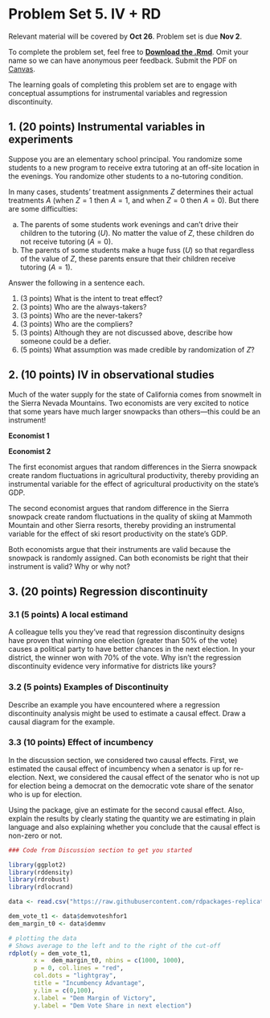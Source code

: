 
# Problem Set 5. IV + RD {-}

Relevant material will be covered by **Oct 26**. Problem set is due **Nov 2**.

To complete the problem set, feel free to [**Download the .Rmd**](https://drive.google.com/file/d/1eonqcl5X1_ksnXHnDBI7FDifV-Hi9lAJ/view?usp=sharing). Omit your name so we can have anonymous peer feedback. Submit the PDF on [Canvas](https://canvas.cornell.edu/courses/57329).

The learning goals of completing this problem set are to engage with conceptual assumptions for instrumental variables and regression discontinuity.
     
## 1. (20 points) Instrumental variables in experiments {-}

Suppose you are an elementary school principal. You randomize some students to a new program to receive extra tutoring at an off-site location in the evenings. You randomize other students to a no-tutoring condition.

<script type="text/tikz">
\begin{tikzpicture}[x = .3in, y = .15in]
    \node (z) at (-6,0) {$Z$};
    \node (a) at (-2,0) {$A$};
    \node (y) at  (2,0) {$Y$};
    \node[font = \footnotesize, align = right, anchor = east] at (z.west) {Randomized to\\extra tutoring};
    \node (u) at  (-2,-2) {$U$};
    \node[font = \footnotesize, align = center, anchor = south] at (a.north) {Attends\\extra tutoring};
    \node[font = \footnotesize, align = left, anchor = west] at  (y.east) {Rated proficient in reading\\at end of the term};
    \node[font = \footnotesize, align = right, anchor = east] at (u.west) {Parent actions};
    \draw[->, >=stealth, thick] (z) -- (a);
    \draw[->, >=stealth, thick] (a) --  (y);
    \draw[->, >=stealth, thick] (u) --  (a);
    \draw[->, >=stealth, thick] (u) --  (y);
  \end{tikzpicture}
</script>

In many cases, students' treatment assignments $Z$ determines their actual treatments $A$ (when $Z = 1$ then $A = 1$, and when $Z = 0$ then $A = 0$). But there are some difficulties:

a) The parents of some students work evenings and can't drive their children to the tutoring ($U$). No matter the value of $Z$, these children do not receive tutoring ($A = 0$).
b) The parents of some students make a huge fuss ($U$) so that regardless of the value of $Z$, these parents ensure that their children receive tutoring ($A = 1$).

Answer the following in a sentence each.

1. (3 points) What is the intent to treat effect?
2. (3 points) Who are the always-takers?
3. (3 points) Who are the never-takers?
4. (3 points) Who are the compliers?
5. (3 points) Although they are not discussed above, describe how someone could be a defier.
6. (5 points) What assumption was made credible by randomization of $Z$?

## 2. (10 points) IV in observational studies {-}

Much of the water supply for the state of California comes from snowmelt in the Sierra Nevada Mountains. Two economists are very excited to notice that some years have much larger snowpacks than others---this could be an instrument!

**Economist 1**

<script type="text/tikz">
  \begin{tikzpicture}[x = .3in, y = .2in]
    \node[font = \footnotesize, align = center] (z) at (-6,0) {Sierra\\snowpack};
    \node[font = \footnotesize, align = center] (t) at (-2,0) {Agricultural\\productivity};
    \node[font = \footnotesize, align = center] (y) at  (2,0) {State\\GDP};
    \node[font = \footnotesize] (u) at  (-2,-2) {$U$};
    \draw[->, >=stealth, thick] (z) -- (t);
    \draw[->, >=stealth, thick] (t) --  (y);
    \draw[->, >=stealth, thick] (u) --  (t);
    \draw[->, >=stealth, thick] (u) --  (y);
  \end{tikzpicture}
</script>

**Economist 2**

<script type="text/tikz">
\begin{tikzpicture}[x = .3in, y = .2in]
    \node[font = \footnotesize, align = center] (z) at (-6,0) {Sierra\\snowpack};
    \node[font = \footnotesize, align = center] (t) at (-2,0) {Ski resort\\productivity};
    \node[font = \footnotesize, align = center] (y) at  (2,0) {State\\GDP};
    \node[font = \footnotesize] (u) at  (-2,-2) {$U$};
    \draw[->, >=stealth, thick] (z) -- (t);
    \draw[->, >=stealth, thick] (t) --  (y);
    \draw[->, >=stealth, thick] (u) --  (t);
    \draw[->, >=stealth, thick] (u) --  (y);
  \end{tikzpicture}
</script>

The first economist argues that random differences in the Sierra snowpack create random fluctuations in agricultural productivity, thereby providing an instrumental variable for the effect of agricultural productivity on the state's GDP.

The second economist argues that random difference in the Sierra snowpack create random fluctuations in the quality of skiing at Mammoth Mountain and other Sierra resorts, thereby providing an instrumental variable for the effect of ski resort productivity on the state's GDP.

Both economists argue that their instruments are valid because the snowpack is randomly assigned. Can both economists be right that their instrument is valid? Why or why not?

## 3. (20 points) Regression discontinuity {-}

### 3.1 (5 points) A local estimand {-}
A colleague tells you they've read that regression discontinuity designs have proven that winning one election (greater than 50\% of the vote) causes a political party to have better chances in the next election. In your district, the winner won with 70\% of the vote. Why isn't the regression discontinuity evidence very informative for districts like yours?


### 3.2 (5 points) Examples of Discontinuity {-}
Describe an example you have encountered where a regression discontinuity analysis might be used to estimate a causal effect. Draw a causal diagram for the example.


### 3.3 (10 points) Effect of incumbency {-}
In the discussion section, we considered two causal effects. First, we estimated the causal effect of incumbency when a senator is up for re-election. Next, we considered the causal effect of the senator who is not up for election being a democrat on the democratic vote share of the senator who is up for election. 

Using the \texttt{rdrobust} package, give an estimate for the second causal effect. Also, explain the results by clearly stating the quantity we are estimating in plain language and also explaining whether you conclude that the causal effect is non-zero or not.

```r
### Code from Discussion section to get you started

library(ggplot2)
library(rddensity)
library(rdrobust)
library(rdlocrand)

data <- read.csv("https://raw.githubusercontent.com/rdpackages-replication/CIT_2020_CUP/master/CIT_2020_CUP_senate.csv")

dem_vote_t1 <- data$demvoteshfor1
dem_margin_t0 <- data$demmv

# plotting the data
# Shows average to the left and to the right of the cut-off
rdplot(y = dem_vote_t1, 
       x =  dem_margin_t0, nbins = c(1000, 1000), 
       p = 0, col.lines = "red", 
       col.dots = "lightgray", 
       title = "Incumbency Advantage", 
       y.lim = c(0,100), 
       x.label = "Dem Margin of Victory", 
       y.label = "Dem Vote Share in next election")

```



